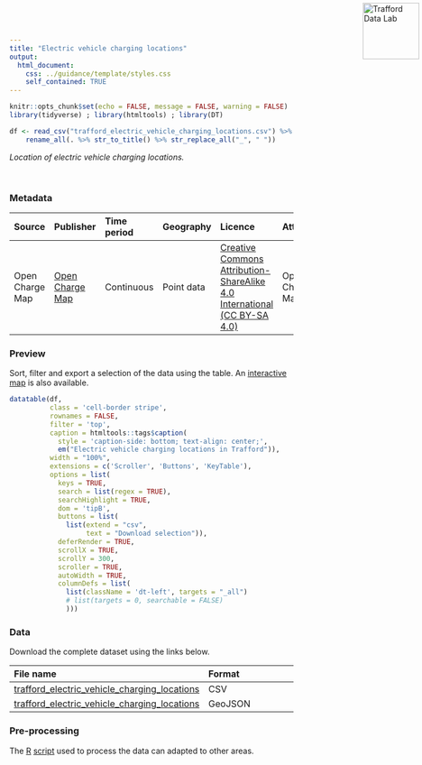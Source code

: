 ```yaml
---
title: "Electric vehicle charging locations"
output:
  html_document:
    css: ../guidance/template/styles.css
    self_contained: TRUE
---
```


<a href="https://www.trafforddatalab.io/data"><img src="https://www.trafforddatalab.io/assets/logo/trafforddatalab_logo.svg" alt="Trafford Data Lab" width="100" border="0" style="position:absolute; top:0; right:0; padding:5px;"/></a>

```r
knitr::opts_chunk$set(echo = FALSE, message = FALSE, warning = FALSE)
library(tidyverse) ; library(htmltools) ; library(DT) 

df <- read_csv("trafford_electric_vehicle_charging_locations.csv") %>% 
    rename_all(. %>% str_to_title() %>% str_replace_all("_", " "))
```

*Location of electric vehicle charging locations.*

<br />

### Metadata

|Source |Publisher |Time period |Geography |Licence |Attribution |Last updated |
|:---|:---|:---|:---|:---|:---|:---|
|Open Charge Map |<a href="https://openchargemap.io/" target="_blank">Open Charge Map</a> |Continuous |Point data |<a href="https://creativecommons.org/licenses/by-sa/4.0/" target="_blank">Creative Commons Attribution-ShareAlike 4.0 International (CC BY-SA 4.0)</a> |Open Charge Map |2020-01-02 |

### Preview
Sort, filter and export a selection of the data using the table. An <a href="https://www.trafforddatalab.io/explore/#dataset=electric_vehicle_charging_locations" target="_blank">interactive map</a> is also available.

```r
datatable(df, 
          class = 'cell-border stripe',
          rownames = FALSE, 
          filter = 'top',
          caption = htmltools::tags$caption(
            style = 'caption-side: bottom; text-align: center;',
            em("Electric vehicle charging locations in Trafford")),
          width = "100%",
          extensions = c('Scroller', 'Buttons', 'KeyTable'),
          options = list(
            keys = TRUE,
            search = list(regex = TRUE),
            searchHighlight = TRUE,
            dom = 'tipB',
            buttons = list(
              list(extend = "csv", 
                   text = "Download selection")),
            deferRender = TRUE,
            scrollX = TRUE,
            scrollY = 300,
            scroller = TRUE,
            autoWidth = TRUE,
            columnDefs = list(
              list(className = 'dt-left', targets = "_all")
              # list(targets = 0, searchable = FALSE)
              )))
```

### Data
Download the complete dataset using the links below.

|File name |Format |
|:---|:---|
|[trafford_electric_vehicle_charging_locations](trafford_electric_vehicle_charging_locations.csv) |CSV |
|[trafford_electric_vehicle_charging_locations](trafford_electric_vehicle_charging_locations.geojson) |GeoJSON |

### Pre-processing
The <a href="https://cran.r-project.org" target="_blank">R</a> [script](pre-processing.R) used to process the data can adapted to other areas.

<br />